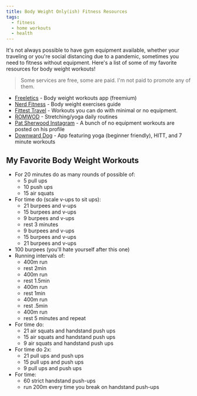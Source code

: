 ```yaml
---
title: Body Weight Only(ish) Fitness Resources
tags:
  - fitness
  - home workouts
  - health
---
```


It's not always possible to have gym equipment available, whether your traveling or you're social distancing due to a pandemic, sometimes you need to fitness without equipment. Here's a list of some of my favorite resources for body weight workouts!

> Some services are free, some are paid. I'm not paid to promote any of them.

- [Freeletics](https://www.freeletics.com/) - Body weight workouts app (freemium)
- [Nerd Fitness](https://www.nerdfitness.com/blog/the-42-best-bodyweight-exercises-the-ultimate-guide-for-working-out-anywhere/) - Body weight exercises guide
- [Fittest Travel](http://fittesttravel.com/travel-workouts) - Workouts you can do with minimal or no equipment.
- [ROMWOD](https://romwod.com) - Stretching/yoga daily routines
- [Pat Sherwood Instagram](https://www.instagram.com/sherwood215/?hl=en) - A bunch of no equipment workouts are posted on his profile
- [Downward Dog](https://www.downdogapp.com/) - App featuring yoga (beginner friendly), HITT, and 7 minute workouts

## My Favorite Body Weight Workouts

- For 20 minutes do as many rounds of possible of:
  - 5 pull ups
  - 10 push ups
  - 15 air squats
- For time do (scale v-ups to sit ups):
  - 21 burpees and v-ups
  - 15 burpees and v-ups
  - 9 burpees and v-ups
  - rest 3 minutes
  - 9 burpees and v-ups
  - 15 burpees and v-ups
  - 21 burpees and v-ups
- 100 burpees (you'll hate yourself after this one)
- Running intervals of:
  - 400m run
  - rest 2min
  - 400m run
  - rest 1.5min
  - 400m run
  - rest 1min
  - 400m run
  - rest .5min
  - 400m run
  - rest 5 minutes and repeat
- For time do:
  - 21 air squats and handstand push ups
  - 15 air squats and handstand push ups
  - 9 air squats and handstand push ups
- For time do 2x:
  - 21 pull ups and push ups
  - 15 pull ups and push ups
  - 9 pull ups and push ups
- For time:
  - 60 strict handstand push-ups
  - run 200m every time you break on handstand push-ups
